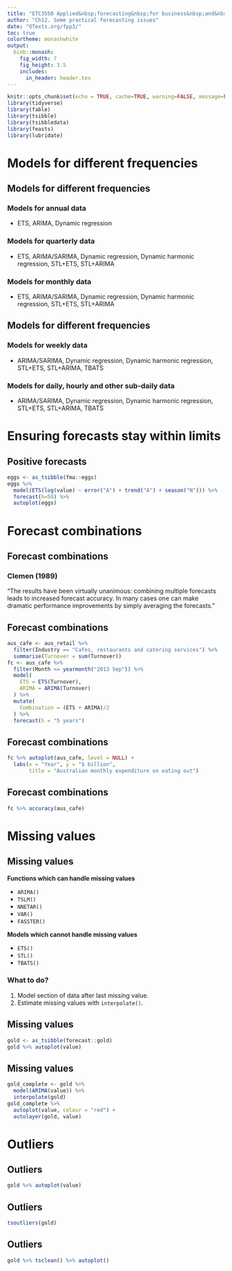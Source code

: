 ```yaml
---
title: "ETC3550 Applied&nbsp;forecasting&nbsp;for business&nbsp;and&nbsp;economics"
author: "Ch12. Some practical forecasting issues"
date: "OTexts.org/fpp3/"
toc: true
colortheme: monashwhite
output:
  binb::monash:
    fig_width: 7
    fig_height: 3.5
    includes:
      in_header: header.tex
---
```



```r
knitr::opts_chunk$set(echo = TRUE, cache=TRUE, warning=FALSE, message=FALSE)
library(tidyverse)
library(fable)
library(tsibble)
library(tsibbledata)
library(feasts)
library(lubridate)
```

# Models for different frequencies

## Models for different frequencies

### Models for annual data

 * ETS, ARIMA, Dynamic regression
\pause

### Models for quarterly data

 * ETS, ARIMA/SARIMA, Dynamic regression, Dynamic harmonic regression, STL+ETS, STL+ARIMA
\pause

### Models for monthly data

 * ETS, ARIMA/SARIMA, Dynamic regression, Dynamic harmonic regression, STL+ETS, STL+ARIMA

## Models for different frequencies

### Models for weekly data

 * ARIMA/SARIMA, Dynamic regression, Dynamic harmonic regression, STL+ETS, STL+ARIMA, TBATS
\pause

### Models for daily, hourly and other sub-daily data

 * ARIMA/SARIMA, Dynamic regression, Dynamic harmonic regression, STL+ETS, STL+ARIMA, TBATS


# Ensuring forecasts stay within limits

## Positive forecasts
\fontsize{9}{9}\sf

```r
eggs <- as_tsibble(fma::eggs)
eggs %>%
  model(ETS(log(value) ~ error("A") + trend("A") + season("N"))) %>%
  forecast(h=50) %>%
  autoplot(eggs)
```


# Forecast combinations

## Forecast combinations

### Clemen (1989)
"The results have been virtually unanimous: combining multiple forecasts leads to increased forecast accuracy. \dots In many cases one can make dramatic performance improvements by simply averaging the forecasts."

## Forecast combinations
\fontsize{9}{10}\sf\vspace*{-0.2cm}

```r
aus_cafe <- aus_retail %>%
  filter(Industry == "Cafes, restaurants and catering services") %>%
  summarise(Turnover = sum(Turnover))
fc <- aus_cafe %>%
  filter(Month <= yearmonth("2013 Sep")) %>%
  model(
    ETS = ETS(Turnover),
    ARIMA = ARIMA(Turnover)
  ) %>%
  mutate(
    Combination = (ETS + ARIMA)/2
  ) %>%
  forecast(h = "5 years")
```


## Forecast combinations
\fontsize{10}{10}\sf\vspace*{-0.2cm}

```r
fc %>% autoplot(aus_cafe, level = NULL) +
  labs(x = "Year", y = "$ billion",
       title = "Australian monthly expenditure on eating out")
```

## Forecast combinations
\fontsize{10}{15}\sf
```r
fc %>% accuracy(aus_cafe)
```

# Missing values

## Missing values
\fontsize{12}{13}\sf

**Functions which can handle missing values**

 * `ARIMA()`
 * `TSLM()`
 * `NNETAR()`
 * `VAR()`
 * `FASSTER()`

**Models which cannot handle missing values**

 * `ETS()`
 * `STL()`
 * `TBATS()`

\pause

### What to do?
 1. Model section of data after last missing value.
 2. Estimate missing values with `interpolate()`.

## Missing values
\fontsize{12}{12}\sf
```r
gold <- as_tsibble(forecast::gold)
gold %>% autoplot(value)
```

## Missing values
\fontsize{12}{12}\sf
```r
gold_complete <- gold %>%
  model(ARIMA(value)) %>%
  interpolate(gold)
gold_complete %>%
  autoplot(value, colour = "red") +
  autolayer(gold, value)
```

# Outliers

## Outliers

```r
gold %>% autoplot(value)
```

## Outliers

```r
tsoutliers(gold)
```

## Outliers

```r
gold %>% tsclean() %>% autoplot()
```